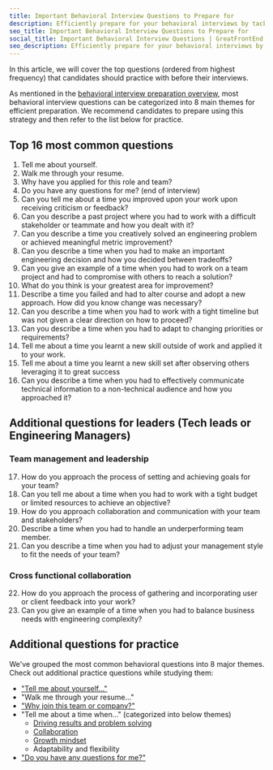 ```yaml
---
title: Important Behavioral Interview Questions to Prepare for
description: Efficiently prepare for your behavioral interviews by tackling the most commonly asked questions first
seo_title: Important Behavioral Interview Questions to Prepare for
social_title: Important Behavioral Interview Questions | GreatFrontEnd
seo_description: Efficiently prepare for your behavioral interviews by tackling the most commonly asked questions first
---
```


In this article, we will cover the top questions (ordered from highest frequency) that candidates should practice with before their interviews.

As mentioned in the [behavioral interview preparation overview](/behavioral-interview-guidebook/introduction), most behavioral interview questions can be categorized into 8 main themes for efficient preparation. We recommend candidates to prepare using this strategy and then refer to the list below for practice.

## Top 16 most common questions

1. Tell me about yourself.
1. Walk me through your resume.
1. Why have you applied for this role and team?
1. Do you have any questions for me? (end of interview)
1. Can you tell me about a time you improved upon your work upon receiving criticism or feedback?
1. Can you describe a past project where you had to work with a difficult stakeholder or teammate and how you dealt with it?
1. Can you describe a time you creatively solved an engineering problem or achieved meaningful metric improvement?
1. Can you describe a time when you had to make an important engineering decision and how you decided between tradeoffs?
1. Can you give an example of a time when you had to work on a team project and had to compromise with others to reach a solution?
1. What do you think is your greatest area for improvement?
1. Describe a time you failed and had to alter course and adopt a new approach. How did you know change was necessary?
1. Can you describe a time when you had to work with a tight timeline but was not given a clear direction on how to proceed?
1. Can you describe a time when you had to adapt to changing priorities or requirements?
1. Tell me about a time you learnt a new skill outside of work and applied it to your work.
1. Tell me about a time you learnt a new skill set after observing others leveraging it to great success
1. Can you describe a time when you had to effectively communicate technical information to a non-technical audience and how you approached it?

## Additional questions for leaders (Tech leads or Engineering Managers)

### Team management and leadership

17. How do you approach the process of setting and achieving goals for your team?
1. Can you tell me about a time when you had to work with a tight budget or limited resources to achieve an objective?
1. How do you approach collaboration and communication with your team and stakeholders?
1. Describe a time when you had to handle an underperforming team member.
1. Can you describe a time when you had to adjust your management style to fit the needs of your team?

### Cross functional collaboration

22. How do you approach the process of gathering and incorporating user or client feedback into your work?
1. Can you give an example of a time when you had to balance business needs with engineering complexity?

## Additional questions for practice

We've grouped the most common behavioral questions into 8 major themes. Check out additional practice questions while studying them:

- ["Tell me about yourself..."](/behavioral-interview-guidebook/self-introduction)
- "Walk me through your resume..."
- ["Why join this team or company?"](/behavioral-interview-guidebook/why-work-here)
- "Tell me about a time when..." (categorized into below themes)
  - [Driving results and problem solving](/behavioral-interview-guidebook/problem-solving)
  - [Collaboration](/behavioral-interview-guidebook/collaboration)
  - [Growth mindset](/behavioral-interview-guidebook/growth-mindset)
  - Adaptability and flexibility
- ["Do you have any questions for me?"](/behavioral-interview-guidebook/questions-to-ask)
